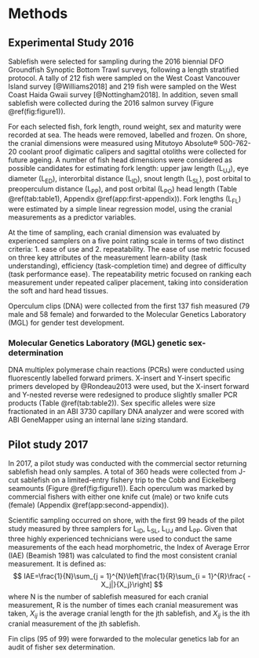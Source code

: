 # Methods

##  Experimental Study 2016

Sablefish were selected for sampling during the 2016 biennial DFO Groundfish Synoptic Bottom Trawl surveys, following a length stratified protocol. A tally of 212 fish were sampled on the West Coast Vancouver Island survey [@Williams2018] and 219 fish were sampled on the West Coast Haida Gwaii survey [@Nottingham2018]. In addition, seven small sablefish were collected during the 2016 salmon survey (Figure \@ref(fig:figure1)). 

For each selected fish, fork length, round weight, sex and maturity were recorded at sea. The heads were removed, labelled and frozen.  On shore, the cranial dimensions were measured using Mitutoyo Absolute® 500-762-20 coolant proof digimatic calipers and sagittal otoliths were collected for future ageing.  A number of fish head dimensions were considered as possible candidates for estimating fork length:  upper jaw length (L~UJ~), eye diameter (L~ED~), interorbital distance (L~ID~), snout length (L~SL~), post orbital to preoperculum distance (L~PP~), and post orbital (L~PO~) head length (Table \@ref(tab:table1), Appendix \@ref(app:first-appendix)). Fork lengths (L~FL~) were estimated by a simple linear regression model, using the cranial measurements as a predictor variables.  

At the time of sampling, each cranial dimension was evaluated by experienced samplers on a five point rating scale in terms of two distinct criteria: 1. ease of use and 2. repeatability. The ease of use metric focused on three key attributes of the measurement learn-ability (task understanding), efficiency (task-completion time) and degree of difficulty (task performance ease).  The repeatability metric focused on ranking each measurement under repeated caliper placement, taking into consideration the soft and hard head tissues. 

Operculum clips (DNA) were collected from the first 137 fish measured (79 male and 58 female) and forwarded to the Molecular Genetics Laboratory (MGL) for gender test development.



### Molecular Genetics Laboratory (MGL) genetic sex-determination

DNA multiplex polymerase chain reactions (PCRs) were conducted using fluorescently labelled forward primers.	X-insert and Y-insert specific primers developed by @Rondeau2013 were used, but the X-insert forward and Y-nested reverse were redesigned to produce slightly smaller PCR products (Table \@ref(tab:table2)).   Sex specific alleles were size fractionated in an ABI 3730 capillary DNA analyzer and were scored with ABI GeneMapper using an internal lane sizing standard. 

## Pilot study 2017

In 2017, a pilot study was conducted with the commercial sector returning sablefish head only samples.  A total of 360 heads were collected from J-cut sablefish on a limited-entry fishery trip to the Cobb and Eickelberg seamounts (Figure \@ref(fig:figure1)).  Each operculum was marked by commercial fishers with either one knife cut (male) or two knife cuts (female) (Appendix \@ref(app:second-appendix)).  

Scientific sampling occurred on shore, with the first 99 heads of the pilot study measured by three samplers for L~ID~, L~SL~, L~UJ~ and L~PP~.  Given that three highly experienced technicians were used to conduct the same measurements of the each head morphometric, the Index of Average Error (IAE) (Beamish 1981) was calculated to find the most consistent cranial measurement. It is defined as:
$$
IAE=\frac{1}{N}\sum_{j = 1}^{N}\left[\frac{1}{R}\sum_{i = 1}^{R}\frac{ - X_j|}{X_j}\right]
$$
where N is the number of sablefish measured for each cranial measurement, R is the number of times each cranial measurement was taken, $X_{ij}$ is the average cranial length for the jth sablefish, and $X_{ij}$ is the ith cranial measurement of the jth sablefish.

Fin clips (95 of 99) were forwarded to the molecular genetics lab for an audit of fisher sex determination. 

